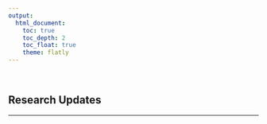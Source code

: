 ```yaml
---
output: 
  html_document:
    toc: true
    toc_depth: 2
    toc_float: true
    theme: flatly
---
```


<br>

## Research Updates

***
